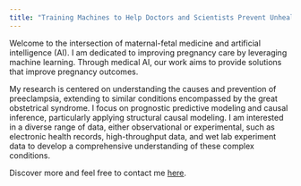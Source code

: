 ```yaml
---
title: "Training Machines to Help Doctors and Scientists Prevent Unhealthy Pregnancies"
---
```


Welcome to the intersection of maternal-fetal medicine and artificial intelligence (AI). I am dedicated to improving pregnancy care by leveraging machine learning. Through medical AI, our work aims to provide solutions that improve pregnancy outcomes.

My research is centered on understanding the causes and prevention of preeclampsia, extending to similar conditions encompassed by the great obstetrical syndrome. I focus on prognostic predictive modeling and causal inference, particularly applying structural causal modeling. I am interested in a diverse range of data, either observational or experimental, such as electronic health records, high-throughput data, and wet lab experiment data to develop a comprehensive understanding of these complex conditions.

Discover more and feel free to contact me [here](about.qmd).